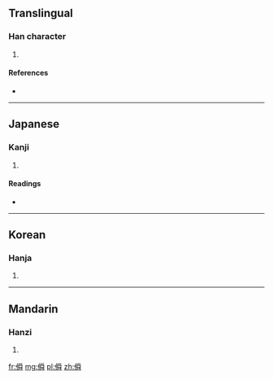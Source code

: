 ==Translingual==

===Han character===
{{Han char|rn=9|rad=人|as=12|sn=14|four=|canj=人月月手 (OBBQ)}}

# {{defn|Han|sort=人12}}

====References====
* {{Han ref|kx=0117.070|dkj=01110|dj=0248.130|hdz=10220.120|uh=50E2|ud=20706}}

----

==Japanese==

===Kanji===
{{ja-kanji|grade=|rs=人12}}

# {{defn|Japanese|sort=人12}}

====Readings====
* {{ja-readings|on=[[せん]] (sen), [[しゅん]] (shun)|kun=[[そむく]] (somuku), [[むかいあう]] (mukaiau), [[まじる]] (majiru)}}

----

==Korean==

===Hanja===
{{ko-hanja|hangeul=천|rv=cheon|mr=ch'ŏn}}

# {{defn|Korean|sort=人12}}

----

==Mandarin==

===Hanzi===
{{cmn-hanzi|pin=[[chuǎn]] ([[chuan3]])|wg=ch'uan<sup>3</sup>}}

# {{defn|Mandarin|sort=人12}}

[[fr:僢]]
[[mg:僢]]
[[pl:僢]]
[[zh:僢]]